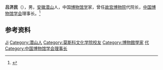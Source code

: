 '''吕济民'''（{{bd|1928年|11月|}}），男，[[安徽|安徽]][[潜山|潜山]]人，中国[[博物馆学|博物馆学]]家，曾任[[故宫博物院|故宫博物院]]代院长，[[中国博物馆学会|中国博物馆学会]]理事长。<ref>{{Cite web|title=吕济民|url=https://www.dpm.org.cn/expert_detail/104061.html|accessdate=2020-12-17|work=故宫博物院|archive-date=2020-07-15|archive-url=https://web.archive.org/web/20200715044946/http://www.dpm.org.cn/expert_detail/104061.html|dead-url=no}}</ref>

== 参考资料 ==
{{reflist}}

{{中国人物小作品}}

{{Authority control}}
{{DEFAULTSORT:Lv吕}}
[[Category:吕姓|Ji]]
[[Category:潜山人|Category:潜山人]]
[[Category:莫斯科文化学院校友|Category:莫斯科文化学院校友]]
[[Category:博物館學家|Category:博物館學家]]
[[Category:故宫博物院院长|代]]
[[Category:中国博物馆学会理事长|Category:中国博物馆学会理事长]]